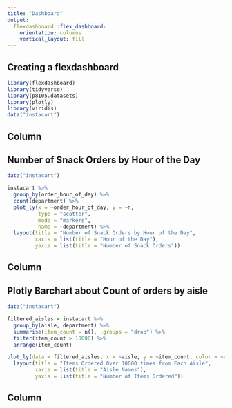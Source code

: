 ```yaml
---
title: "Dashboard"
output: 
  flexdashboard::flex_dashboard:
    orientation: columns
    vertical_layout: fill
---
```



## Creating a flexdashboard
```r
library(flexdashboard)
library(tidyverse)
library(p8105.datasets)
library(plotly)
library(viridis)
data("instacart")
```






Column {data-width=650}
-----------------------------------------------------------------------

## Number of Snack Orders by Hour of the Day
```r
data("instacart")

instacart %>%
  group_by(order_hour_of_day) %>%
  count(department) %>%
  plot_ly(x = ~order_hour_of_day, y = ~n,
          type = "scatter",
          mode = "markers",
          name = ~department) %>%
  layout(title = "Number of Snack Orders by Hour of the Day",
         xaxis = list(title = "Hour of the Day"),
         yaxis = list(title = "Number of Snack Orders"))
```



Column {data-width=350}
-----------------------------------------------------------------------

## Plotly Barchart about Count of orders by aisle
```r
data("instacart")

filtered_aisles = instacart %>%
  group_by(aisle, department) %>%
  summarise(item_count = n(), .groups = "drop") %>%
  filter(item_count > 10000) %>%
  arrange(item_count)

plot_ly(data = filtered_aisles, x = ~aisle, y = ~item_count, color = ~department, type = "bar", colors = "viridis") %>%
  layout(title = "Items Ordered Over 10000 times from Each Aisle",
         xaxis = list(title = "Aisle Names"),
         yaxis = list(title = "Number of Items Ordered"))

```


Column {data-width=350}
-----------------------------------------------------------------------



